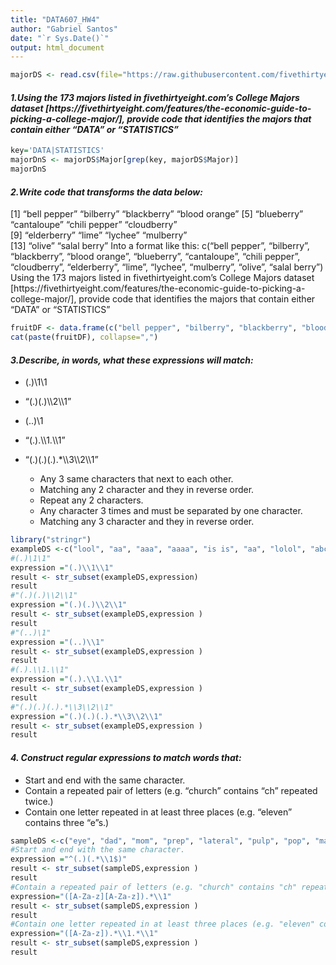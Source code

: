 ---
title: "DATA607_HW4"
author: "Gabriel Santos"
date: "`r Sys.Date()`"
output: html_document
---

```{r readdb}
majorDS <- read.csv(file="https://raw.githubusercontent.com/fivethirtyeight/data/master/college-majors/majors-list.csv",header = TRUE, sep=",") 
```


#### *1.Using the 173 majors listed in fivethirtyeight.com’s College Majors dataset [https://fivethirtyeight.com/features/the-economic-guide-to-picking-a-college-major/], provide code that identifies the majors that contain either "DATA" or "STATISTICS"*


```{r E1}
key='DATA|STATISTICS'
majorDnS <- majorDS$Major[grep(key, majorDS$Major)]
majorDnS
```


#### *2.Write code that transforms the data below:*


[1] "bell pepper"  "bilberry"     "blackberry"   "blood orange"
[5] "blueberry"    "cantaloupe"   "chili pepper" "cloudberry"  
[9] "elderberry"   "lime"         "lychee"       "mulberry"    
[13] "olive"        "salal berry"
Into a format like this:
c("bell pepper", "bilberry", "blackberry", "blood orange", "blueberry", "cantaloupe", "chili pepper", "cloudberry", "elderberry", "lime", "lychee", "mulberry", "olive", "salal berry")
Using the 173 majors listed in fivethirtyeight.com’s College Majors dataset [https://fivethirtyeight.com/features/the-economic-guide-to-picking-a-college-major/], provide code that identifies the majors that contain either "DATA" or "STATISTICS"

```{r E2}
fruitDF <- data.frame(c("bell pepper", "bilberry", "blackberry", "blood orange", "blueberry", "cantaloupe", "chili pepper", "cloudberry", "elderberry", "lime", "lychee", "mulberry", "olive", "salal berry"))
cat(paste(fruitDF), collapse=",")
```


#### *3.Describe, in words, what these expressions will match:*


* (.)\1\1
* "(.)(.)\\\2\\\1"
* (..)\1
* "(.).\\\1.\\\1"
* "(.)(.)(.).*\\\3\\\2\\\1"
    

  + Any 3 same characters that next to each other.
  + Matching any 2 character and they in reverse order. 
  + Repeat any 2 characters. 
  + Any character 3 times and must be separated by one character. 
  + Matching any 3 character and they in reverse order.


```{r E3 }
library("stringr")
exampleDS <-c("lool", "aa", "aaa", "aaaa", "is is", "aa", "lolol", "abccba", "abcddcba", "aaaalaaa", "aaaaaal", "aaaaaa", "abccab", "abb", "aba", "awww")
#(.)\1\1"
expression ="(.)\\1\\1"
result <- str_subset(exampleDS,expression)
result
#"(.)(.)\\2\\1"
expression ="(.)(.)\\2\\1"
result <- str_subset(exampleDS,expression )
result
#"(..)\1"
expression ="(..)\\1"
result <- str_subset(exampleDS,expression )
result
#(.).\\1.\\1"
expression ="(.).\\1.\\1"
result <- str_subset(exampleDS,expression )
result
#"(.)(.)(.).*\\3\\2\\1"
expression ="(.)(.)(.).*\\3\\2\\1"
result <- str_subset(exampleDS,expression )
result
```


#### *4. Construct regular expressions to match words that:*


  - Start and end with the same character.
  - Contain a repeated pair of letters (e.g. "church" contains "ch" repeated twice.)
  - Contain one letter repeated in at least three places (e.g. "eleven" contains three "e"s.)

```{r E4 }
sampleDS <-c("eye", "dad", "mom", "prep", "lateral", "pulp", "pop", "madam", "treat", "tent", "essence", "nose", "stress" , "high" , "tall", "call", "zeus", "church", "chicken", "chocolate", "banana", "lululemon")
#Start and end with the same character.
expression ="^(.)(.*\\1$)"
result <- str_subset(sampleDS,expression )
result
#Contain a repeated pair of letters (e.g. "church" contains "ch" repeated twice.)
expression="([A-Za-z][A-Za-z]).*\\1"
result <- str_subset(sampleDS,expression )
result
#Contain one letter repeated in at least three places (e.g. "eleven" contains three "e"s.)
expression="([A-Za-z]).*\\1.*\\1"
result <- str_subset(sampleDS,expression )
result
```